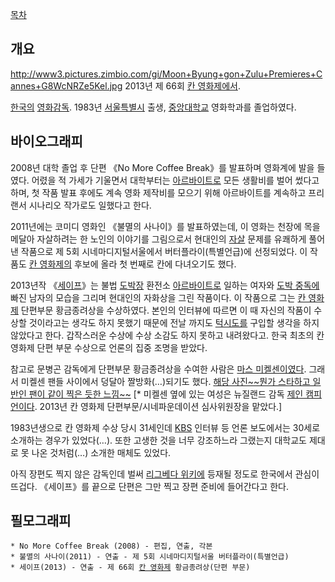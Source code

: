 [[목차]]

== 개요 ==
http://www3.pictures.zimbio.com/gi/Moon+Byung+gon+Zulu+Premieres+Cannes+G8WcNRZe5Kel.jpg
2013년 제 66회 [[칸 영화제]]에서.

[[한국]]의 [[영화감독]]. 1983년 [[서울특별시]] 출생, [[중앙대학교]] 영화학과를 졸업하였다.

== 바이오그래피 ==
2008년 대학 졸업 후 단편 《No More Coffee Break》를 발표하며 영화계에 발을 들였다. 어렸을 적 가세가 기울면서 대학부터는 [[아르바이트]]로 모든 생활비를 벌어 썼다고 하며, 첫 작품 발표 후에도 계속 영화 제작비를 모으기 위해 아르바이트를 계속하고 프리랜서 시나리오 작가로도 일했다고 한다.

2011년에는 코미디 영화인 《불멸의 사나이》를 발표하였는데, 이 영화는 천장에 목을 메달아 자살하려는 한 노인의 이야기를 그림으로서 현대인의 [[자살]] 문제를 유쾌하게 풀어낸 작품으로 제 5회 시네마디지털서울에서 버터플라이(특별언급)에 선정되었다. 이 작품도 [[칸 영화제]]의 후보에 올라 첫 번째로 칸에 다녀오기도 했다.

2013년작 《[[세이프]]》는 불법 [[도박]]장 환전소 [[아르바이트]]로 일하는 여자와 [[도박 중독]]에 빠진 남자의 모습을 그리며 현대인의 자화상을 그린 작품이다. 이 작품으로 그는 [[칸 영화제]] 단편부문 황금종려상을 수상하였다. 본인의 인터뷰에 따르면 이 때 자신의 작품이 수상할 것이라고는 생각도 하지 못했기 때문에 전날 까지도 [[턱시도]]를 구입할 생각을 하지 않았다고 한다. 갑작스러운 수상에 수상 소감도 하지 못하고 내려왔다고. 한국 최초의 칸 영화제 단편 부문 수상으로 언론의 집중 조명을 받았다. 

참고로 문병곤 감독에게 단편부문 황금종려상을 수여한 사람은 [[마스 미켈센]]이였다. 그래서 미켈센 팬들 사이에서 덩달아 짤방화(…)되기도 했다. [http://www.extmovie.com/xe/movietalk/1405852 해당 사진~~뭔가 스타하고 일반인 팬이 같이 찍은 듯한 느낌~~] [* 미켈센 옆에 있는 여성은 뉴질랜드 감독 [[제인 캠피언]]이다. 2013년 칸 영화제 단편부문/시네파운데이션 심사위원장을 맡았다.]

1983년생으로 칸 영화제 수상 당시 31세인데 [[KBS]] 인터뷰 등 언론 보도에서는 30세로 소개하는 경우가 있었다(…). 또한 고생한 것을 너무 강조하느라 그랬는지 대학교도 제대로 못 나온 것처럼(…) 소개한 매체도 있었다.

아직 장편도 찍지 않은 감독인데 벌써 [[리그베다 위키]]에 등재될 정도로 한국에서 관심이 뜨겁다. 《세이프》를 끝으로 단편은 그만 찍고 장편 준비에 들어간다고 한다.
== 필모그래피 ==
 * No More Coffee Break (2008) - 편집, 연출, 각본
 * 불멸의 사나이(2011) - 연출 - 제 5회 시네마디지털서울 버터플라이(특별언급)
 * 세이프(2013) - 연출 - 제 66회 [[칸 영화제]] 황금종려상(단편 부문)
